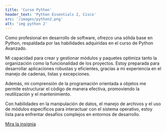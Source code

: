 ```yaml
---
title: 'Curso Python'
header_text: 'Python Essentials 2, Cisco'
src: '/images/python2.png'
alt: 'img python 2'
---
```


Como profesional en desarrollo de software, ofrezco una sólida base en Python, respaldada por las 
habilidades adquiridas en el curso de Python Avanzado. 

Mi capacidad para crear y gestionar módulos y paquetes optimiza tanto la organización como la funcionalidad 
de los proyectos. Estoy preparada para desarrollar aplicaciones robustas y eficientes, gracias a mi experiencia
en el manejo de cadenas, listas y excepciones. 

Además, mi comprensión de la programación orientada a objetos me permite estructurar el código 
de manera efectiva, promoviendo la reutilización y el mantenimiento. 

Con habilidades en la manipulación de datos, el manejo de archivos y el uso de módulos específicos 
para interactuar con el sistema operativo, estoy lista para enfrentar desafíos complejos en entornos 
de desarrollo. 

[Mira la insignia](https://www.credly.com/badges/057572e8-3b0e-4b64-a9e0-e023b549195a/public_url)
